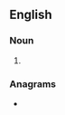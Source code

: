 {{also|drop-backs|drop backs}}
==English==

===Noun===
{{head|en|noun plural form}}

# {{plural of|dropback|lang=en}}

===Anagrams===
* {{anagrams|en|a=abcdkoprs|backdrops}}